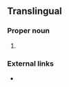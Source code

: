 ==Translingual==
{{rfi|mul}}

===Proper noun===
{{taxoninfl|i=1|g=m|head=[[Oriolus]] {{epinew|szalayi||mul}}}}

# {{taxon|species|family|Oriolidae|the [[brown oriole]]}}

===External links===
{{projectlinks|wikipedia|wikispecies}}
* {{comcatlite}}